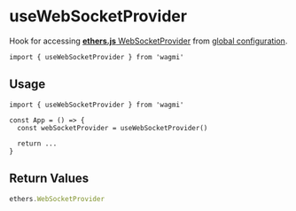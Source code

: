 # useWebSocketProvider

Hook for accessing [**ethers.js** WebSocketProvider](https://docs.ethers.io/v5/api/providers/other/#WebSocketProvider) from [global configuration](/docs/provider#provider-optional).

```tsx
import { useWebSocketProvider } from 'wagmi'
```

## Usage

```tsx
import { useWebSocketProvider } from 'wagmi'

const App = () => {
  const webSocketProvider = useWebSocketProvider()

  return ...
}
```

## Return Values

```ts
ethers.WebSocketProvider
```
